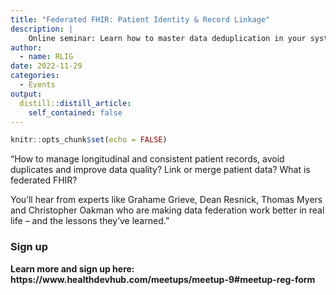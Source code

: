```yaml
---
title: "Federated FHIR: Patient Identity & Record Linkage"
description: |
    Online seminar: Learn how to master data deduplication in your system and manage health records consistently.
author:
  - name: RLIG
date: 2022-11-29
categories:
  - Events
output:
  distill::distill_article:
    self_contained: false
---
```


```r
knitr::opts_chunk$set(echo = FALSE)
```

"How to manage longitudinal and consistent patient records, avoid duplicates and improve data quality? Link or merge patient data? What is federated FHIR?

You'll hear from experts like Grahame Grieve, Dean Resnick, Thomas Myers and Christopher Oakman who are making data federation work better in real life – and the lessons they've learned."

### Sign up

**Learn more and sign up here: https://www.healthdevhub.com/meetups/meetup-9#meetup-reg-form**

